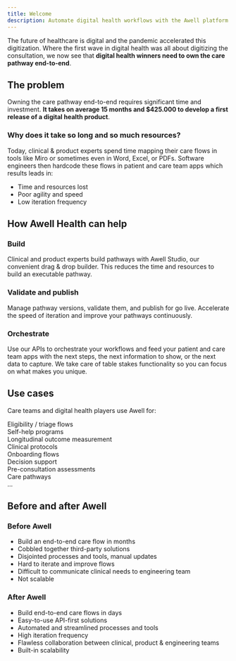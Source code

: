 ```yaml
---
title: Welcome
description: Automate digital health workflows with the Awell platform
---
```


The future of healthcare is digital and the pandemic accelerated this digitization. Where the first wave in digital health was all about digitizing the consultation, we now see that **digital health winners need to own the care pathway end-to-end**.

## The problem

Owning the care pathway end-to-end requires significant time and investment. **It takes on average 15 months and $425.000 to develop a first release of a digital health product**.

### Why does it take so long and so much resources?

Today, clinical & product experts spend time mapping their care flows in tools like Miro or sometimes even in Word, Excel, or PDFs. Software engineers then hardcode these flows in patient and care team apps which results leads in:

- Time and resources lost
- Poor agility and speed
- Low iteration frequency

## How Awell Health can help

### Build

Clinical and product experts build pathways with Awell Studio, our convenient drag & drop builder. This reduces the time and resources to build an executable pathway.

### Validate and publish

Manage pathway versions, validate them, and publish for go live. Accelerate the speed of iteration and improve your pathways continuously.

### Orchestrate

Use our APIs to orchestrate your workflows and feed your patient and care team apps with the next steps, the next information to show, or the next data to capture. We take care of table stakes functionality so you can focus on what makes you unique.

## Use cases

Care teams and digital health players use Awell for:

<div className="grid gap-6 mx-auto grid-cols-2 md:grid-cols-3">
  <div className="grid items-center grid-flow-col p-4 bg-slate-100 rounded-2xl dark:bg-slate-400">
    <div className="flex justify-center">
      <div className="text-lg font-bold text-slate-800 text-center my-4 dark:text-slate-100">
        Eligibility / triage flows
      </div>
    </div>
  </div>
  <div className="grid items-center grid-flow-col p-4 bg-slate-100 rounded-2xl dark:bg-slate-400">
    <div className="flex justify-center">
      <div className="text-lg font-bold text-slate-800 text-center my-4 dark:text-slate-100">
        Self-help programs
      </div>
    </div>
  </div>
  <div className="grid items-center grid-flow-col p-4 bg-slate-100 rounded-2xl dark:bg-slate-400">
    <div className="flex justify-center">
      <div className="text-lg font-bold text-slate-800 text-center my-4 dark:text-slate-100">
        Longitudinal outcome measurement
      </div>
    </div>
  </div>
  <div className="grid items-center grid-flow-col p-4 bg-slate-100 rounded-2xl dark:bg-slate-400">
    <div className="flex justify-center">
      <div className="text-lg font-bold text-slate-800 text-center my-4 dark:text-slate-100">
        Clinical protocols
      </div>
    </div>
  </div>
  <div className="grid items-center grid-flow-col p-4 bg-slate-100 rounded-2xl dark:bg-slate-400">
    <div className="flex justify-center">
      <div className="text-lg font-bold text-slate-800 text-center my-4 dark:text-slate-100">
        Onboarding flows
      </div>
    </div>
  </div>
  <div className="grid items-center grid-flow-col p-4 bg-slate-100 rounded-2xl dark:bg-slate-400">
    <div className="flex justify-center">
      <div className="text-lg font-bold text-slate-800 text-center my-4 dark:text-slate-100">
        Decision support
      </div>
    </div>
  </div>
  <div className="grid items-center grid-flow-col p-4 bg-slate-100 rounded-2xl dark:bg-slate-400">
    <div className="flex justify-center">
      <div className="text-lg font-bold text-slate-800 text-center my-4 dark:text-slate-100">
        Pre-consultation assessments
      </div>
    </div>
  </div>
  <div className="grid items-center grid-flow-col p-4 bg-slate-100 rounded-2xl dark:bg-slate-400">
    <div className="flex justify-center">
      <div className="text-lg font-bold text-slate-800 text-center my-4 dark:text-slate-100">
        Care pathways
      </div>
    </div>
  </div>
  <div className="grid items-center grid-flow-col p-4 bg-slate-100 rounded-2xl dark:bg-slate-400">
    <div className="flex justify-center">
      <div className="text-lg font-bold text-slate-800 text-center my-4 dark:text-slate-100">
        ...
      </div>
    </div>
  </div>
</div>

## Before and after Awell

<div className="grid grid-cols-1 sm:grid-cols-2 sm:auto-rows-fr">
  <div className="p-3">
    <div className="h-full bg-slate-50 dark:bg-slate-300 rounded-lg px-6 py-8 ring-1 ring-slate-900/5 shadow-xl">
      <h3
        className="text-base font-bold text-slate-600 dark:text-slate-800 tracking-tight"
        style={{ margin: '0', marginBottom: '16px' }}
      >
        Before Awell
      </h3>
      <ul className="dark:text-slate-800">
        <li>
          <span className="dark:text-slate-800">
            Build an end-to-end care flow in months
          </span>
        </li>
        <li>
          <span className="dark:text-slate-800">
            Cobbled together third-party solutions
          </span>
        </li>
        <li>
          <span className="dark:text-slate-800">
            Disjointed processes and tools, manual updates
          </span>
        </li>
        <li>
          <span className="dark:text-slate-800">
            Hard to iterate and improve flows
          </span>
        </li>
        <li>
          <span className="dark:text-slate-800">
            Difficult to communicate clinical needs to engineering team
          </span>
        </li>
        <li>
          <span className="dark:text-slate-800">Not scalable</span>
        </li>
      </ul>
    </div>
  </div>
  <div className="p-3">
    <div className="h-full bg-sky-100 dark:bg-sky-200 rounded-lg px-6 py-8 ring-1 ring-slate-900/5 shadow-xl">
      <h3
        className="text-base text-sky-600 dark:text-sky-800 font-bold text-white tracking-tight"
        style={{ margin: '0', marginBottom: '16px' }}
      >
        After Awell
      </h3>
      <ul>
        <li>
          <span className="dark:text-sky-900">
            Build end-to-end care flows in days
          </span>
        </li>
        <li>
          <span className="dark:text-sky-900">
            Easy-to-use API-first solutions
          </span>
        </li>
        <li>
          <span className="dark:text-sky-900">
            Automated and streamlined processes and tools
          </span>
        </li>
        <li>
          <span className="dark:text-sky-900">High iteration frequency</span>
        </li>
        <li>
          <span className="dark:text-sky-900">
            Flawless collaboration between clinical, product & engineering teams
          </span>
        </li>
        <li>
          <span className="dark:text-sky-900">Built-in scalability</span>
        </li>
      </ul>
    </div>
  </div>
</div>
